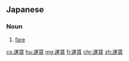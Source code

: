 ==Japanese==
{{ja-kanjitab|うん|ちん|yomi=on}}

===Noun===
{{ja-noun|うんちん}}

# [[fare]]
#: {{ja-usex|バスに乗るときに運賃を払う|バス に のる とき に うんちん を はらう|you pay the fare when you board the bus}}

[[cs:運賃]]
[[hu:運賃]]
[[mg:運賃]]
[[fj:運賃]]
[[chr:運賃]]
[[zh:運賃]]